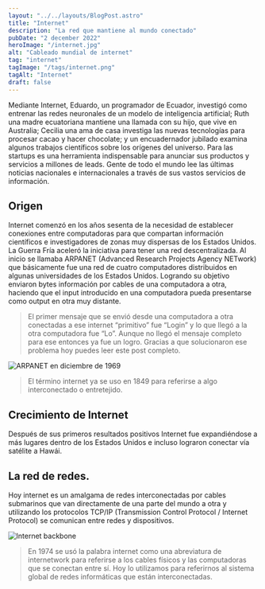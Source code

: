 ```yaml
---
layout: "../../layouts/BlogPost.astro"
title: "Internet"
description: "La red que mantiene al mundo conectado"
pubDate: "2 december 2022"
heroImage: "/internet.jpg"
alt: "Cableado mundial de internet"
tag: "internet"
tagImage: "/tags/internet.png"
tagAlt: "Internet"
draft: false
---
```


Mediante Internet, Eduardo, un programador de Ecuador, investigó como entrenar las redes neuronales de un modelo de inteligencia artificial; Ruth una madre ecuatoriana mantiene una llamada con su hijo, que vive en Australia; Cecilia una ama de casa investiga las nuevas tecnologías para procesar cacao y hacer chocolate; y un encuadernador jubilado examina algunos trabajos científicos sobre los orígenes del universo. Para las startups es una herramienta indispensable para anunciar sus productos y servicios a millones de leads. Gente de todo el mundo lee las últimas noticias nacionales e internacionales a través de sus vastos servicios de información.

## Origen

Internet comenzó en los años sesenta de la necesidad de establecer conexiones entre computadoras para que compartan información científicos e investigadores de zonas muy dispersas de los Estados Unidos. La Guerra Fría aceleró la iniciativa para tener una red descentralizada. Al inicio se llamaba ARPANET (Advanced Research Projects Agency NETwork) que básicamente fue una red de cuatro computadores distribuidos en algunas universidades de los Estados Unidos. Logrando su objetivo enviaron bytes información por cables de una computadora a otra, haciendo que el input introducido en una computadora pueda presentarse como output en otra muy distante.

>El primer mensaje que se envió desde una computadora a otra conectadas a ese internet “primitivo” fue “Login” y lo que llegó a la otra computadora fue “Lo”. Aunque no llegó el mensaje completo para ese entonces ya fue un logro. Gracias a que solucionaron ese problema hoy puedes leer este post completo.

![ARPANET en diciembre de 1969](/arpanet-1969.jpg)

> El término internet ya se uso en 1849 para referirse a algo interconectado o entretejido.

## Crecimiento de Internet

Después de sus primeros resultados positivos Internet fue expandiéndose a más lugares dentro de los Estados Unidos e incluso lograron conectar vía satélite a Hawái.


<Internet />

## La red de redes.

Hoy internet es un amalgama de redes interconectadas por cables submarinos que van directamente de una parte del mundo a otra y utilizando los protocolos TCP/IP (Transmission Control Protocol / Internet Protocol) se comunican entre redes y dispositivos.

![Internet backbone](/internet-backbone.jpg)

>  En 1974 se usó la palabra internet como una abreviatura de internetwork para referirse a los cables físicos y las computadoras que se conectan entre sí. Hoy lo utilizamos para referirnos al sistema global de redes informáticas que están interconectadas.